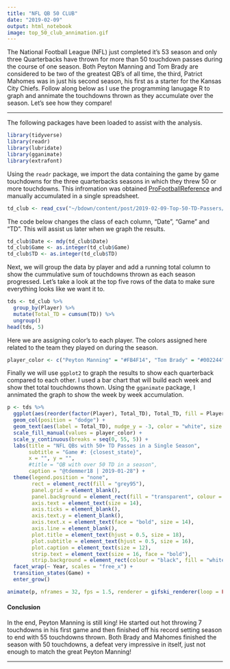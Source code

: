 ```yaml
---
title: "NFL QB 50 CLUB"
date: "2019-02-09"
output: html_notebook
image: top_50_club_annimation.gif
---
```


The National Football League (NFL) just completed it's 53 season and only three Quarterbacks have thrown for more than 50 touchdown passes during the course of one season.  Both Peyton Manning and Tom Brady are considered to be two of the greatest QB's of all time, the third, Patrict Mahomes was in just his second season, his first as a starter for the Kansas City Chiefs.  Follow along below as I use the programming lanugage R to graph and annimate the touchdowns thrown as they accumulate over the season.  Let's see how they compare!

***

The following packages have been loaded to assist with the analysis.
```r
library(tidyverse)
library(readr)
library(lubridate)
library(gganimate)
library(extrafont)
```

Using the `readr` package, we import the data containing the game by game touchdowns for the three quarterbacks seasons in which they threw 50 or more touchdowns.  This infromation was obtained [ProFootballReference](https://www.pro-football-reference.com/) and manually accumulated in a single spreadsheet.
```r
td_club <- read_csv("~/bdown/content/post/2019-02-09-Top-50-TD-Passers/td_50_club.csv")
```

The code below changes the class of each column, "Date", "Game" and "TD".  This will assist us later when we graph the results.
```r
td_club$Date <- mdy(td_club$Date)
td_club$Game <- as.integer(td_club$Game)
td_club$TD <- as.integer(td_club$TD)
```

Next, we will group the data by player and add a running total column to show the cummulative sum of touchdowns thrown as each season progressed. Let's take a look at the top five rows of the data to make sure everything looks like we want it to.
```r
tds <- td_club %>% 
  group_by(Player) %>% 
  mutate(Total_TD = cumsum(TD)) %>% 
  ungroup()
head(tds, 5)
```

Here we are assigning color's to each player.  The colors assigned here related to the team they played on during the season.
```r
player_color <- c("Peyton Manning" = "#FB4F14", "Tom Brady" = "#002244", "Patrick Mahomes" = "#E31837")
```

Finally we will use `ggplot2` to graph the results to show each quarterback compared to each other.  I used a bar chart that will build each week and show thet total touchdowns thown.  Using the `gganimate` package, I annimated the graph to show the week by week accumulation.
```r
p <- tds %>% 
  ggplot(aes(reorder(factor(Player), Total_TD), Total_TD, fill = Player)) +
  geom_col(position = "dodge") +
  geom_text(aes(label = Total_TD), nudge_y = -3, color = "white", size = 8) +
  scale_fill_manual(values = player_color) +
  scale_y_continuous(breaks = seq(0, 55, 5)) +
  labs(title = "NFL QBs with 50+ TD Passes in a Single Season", 
       subtitle = "Game #: {closest_state}",
       x = "", y = "",
       #title = "QB with over 50 TD in a season",
       caption = "@tdemmer18 | 2019-01-28") +
  theme(legend.position = "none",
        rect = element_rect(fill = "grey95"),
        panel.grid = element_blank(),
        panel.background = element_rect(fill = "transparent", colour = "transparent"),
        axis.text = element_text(size = 14),
        axis.ticks = element_blank(),
        axis.text.y = element_blank(),
        axis.text.x = element_text(face = "bold", size = 14),
        axis.line = element_blank(),
        plot.title = element_text(hjust = 0.5, size = 18),
        plot.subtitle = element_text(hjust = 0.5, size = 16),
        plot.caption = element_text(size = 12),
        strip.text = element_text(size = 16, face = "bold"),
        strip.background = element_rect(colour = "black", fill = "white")) +
  facet_wrap(~ Year, scales = "free_x") +
  transition_states(Game) +
  enter_grow()

animate(p, nframes = 32, fps = 1.5, renderer = gifski_renderer(loop = FALSE))


```

#### Conclusion

In the end, Peyton Manning is still king!  He started out hot throwing 7 touchdowns in his first game and then finished off his record setting season to end with 55 touchdowns thrown.  Both Brady and Mahomes finished the season with 50 touchdowns, a defeat very impressive in itself, just not enough to match the great Peyton Manning!

***





